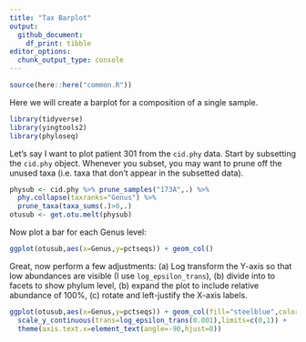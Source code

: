 ```yaml
---
title: "Tax Barplot"
output:
  github_document:
    df_print: tibble
editor_options: 
  chunk_output_type: console
---
```


```r
source(here::here("common.R"))
```

Here we will create a barplot for a composition of a single sample. 
```r
library(tidyverse)
library(yingtools2)
library(phyloseq)
```


Let's say I want to plot patient 301 from the `cid.phy` data. Start by subsetting the `cid.phy` object. 
Whenever you subset, you may want to prune off the unused taxa (i.e. taxa that don't appear in the subsetted data).
```r
physub <- cid.phy %>% prune_samples("173A",.) %>% 
  phy.collapse(taxranks="Genus") %>%
  prune_taxa(taxa_sums(.)>0,.)
otusub <- get.otu.melt(physub)
```

Now plot a bar for each Genus level:
```r
ggplot(otusub,aes(x=Genus,y=pctseqs)) + geom_col()
```

Great, now perform a few adjustments: (a) Log transform the Y-axis so that low abundances are visible (I use `log_epsilon_trans`), (b) divide into to facets to show phylum level, (b) expand the plot to include relative abundance of 100%, (c) rotate and left-justify the X-axis labels. 

```r
ggplot(otusub,aes(x=Genus,y=pctseqs)) + geom_col(fill="steelblue",color="black") + 
  scale_y_continuous(trans=log_epsilon_trans(0.001),limits=c(0,1)) +
  theme(axis.text.x=element_text(angle=-90,hjust=0))
```
